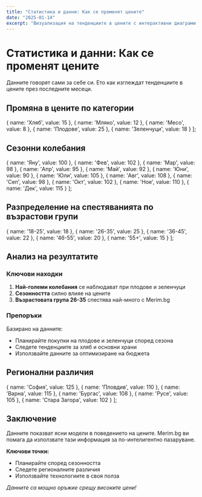 ```yaml
---
title: "Статистика и данни: Как се променят цените"
date: "2025-01-14"
excerpt: "Визуализация на тенденциите в цените с интерактивни диаграми."
---
```



# Статистика и данни: Как се променят цените

Данните говорят сами за себе си. Ето как изглеждат тенденциите в цените през последните месеци.

## Промяна в цените по категории

  { name: 'Хляб', value: 15 },
  { name: 'Мляко', value: 12 },
  { name: 'Месо', value: 8 },
  { name: 'Плодове', value: 25 },
  { name: 'Зеленчуци', value: 18 }
];

<Chart 
  type="bar" 
  data={categoryData} 
  title="Процентно увеличение на цените през 2024"
  yAxisKey="value"
  color="#8884d8"
  height={300}
/>

## Сезонни колебания

  { name: 'Яну', value: 100 },
  { name: 'Фев', value: 102 },
  { name: 'Мар', value: 98 },
  { name: 'Апр', value: 95 },
  { name: 'Май', value: 92 },
  { name: 'Юни', value: 90 },
  { name: 'Юли', value: 105 },
  { name: 'Авг', value: 108 },
  { name: 'Сеп', value: 98 },
  { name: 'Окт', value: 102 },
  { name: 'Ное', value: 110 },
  { name: 'Дек', value: 115 }
];

<Chart 
  type="line" 
  data={seasonalData} 
  title="Индекс на цените през 2024 (януари = 100)"
  yAxisKey="value"
  color="#82ca9d"
  height={300}
/>

## Разпределение на спестяванията по възрастови групи

  { name: '18-25', value: 18 },
  { name: '26-35', value: 25 },
  { name: '36-45', value: 22 },
  { name: '46-55', value: 20 },
  { name: '55+', value: 15 }
];

<Chart 
  type="pie" 
  data={ageGroupData} 
  title="Средно спестяване по възрастови групи (%)"
  yAxisKey="value"
  height={350}
/>

## Анализ на резултатите

### Ключови находки

1. **Най-големи колебания** се наблюдават при плодове и зеленчуци
2. **Сезонността** силно влияе на цените
3. **Възрастовата група 26-35** спестява най-много с Merim.bg

### Препоръки

Базирано на данните:
- Планирайте покупки на плодове и зеленчуци според сезона
- Следете тенденциите за хляб и основни храни
- Използвайте данните за оптимизиране на бюджета

## Регионални различия

  { name: 'София', value: 125 },
  { name: 'Пловдив', value: 110 },
  { name: 'Варна', value: 115 },
  { name: 'Бургас', value: 108 },
  { name: 'Русе', value: 105 },
  { name: 'Стара Загора', value: 102 }
];

<Chart 
  type="bar" 
  data={regionData} 
  title="Индекс на цените по градове (България = 100)"
  yAxisKey="value"
  color="#ffc658"
  height={300}
/>

## Заключение

Данните показват ясни модели в поведението на цените. Merim.bg ви помага да използвате тази информация за по-интелигентно пазаруване.

**Ключови точки:**
- Планирайте според сезонността
- Следете регионалните различия  
- Използвайте технологиите в своя полза

*Данните са мощно оръжие срещу високите цени!*